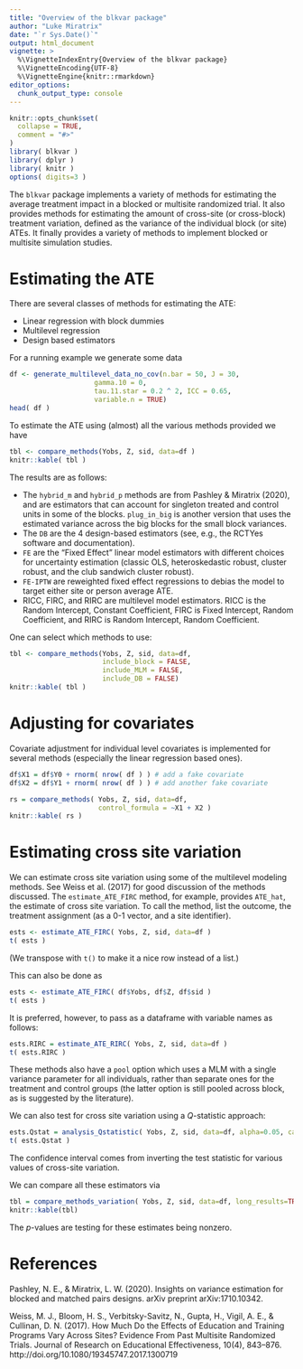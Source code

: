 ```yaml
---
title: "Overview of the blkvar package"
author: "Luke Miratrix"
date: "`r Sys.Date()`"
output: html_document
vignette: >
  %\VignetteIndexEntry{Overview of the blkvar package}
  %\VignetteEncoding{UTF-8}
  %\VignetteEngine{knitr::rmarkdown}
editor_options: 
  chunk_output_type: console
---
```


<style type="text/css">
.table {

    width: 40%;
    margin-left:auto; 
    margin-right:auto;
}
</style>


```r
knitr::opts_chunk$set(
  collapse = TRUE,
  comment = "#>"
)
library( blkvar )
library( dplyr )
library( knitr )
options( digits=3 )
```

The `blkvar` package implements a variety of methods for estimating the average treatment impact in a blocked or multisite randomized trial. It also provides methods for estimating the amount of cross-site (or cross-block) treatment variation, defined as the variance of the individual block (or site) ATEs. It finally provides a variety of methods to implement blocked or multisite simulation studies.

# Estimating the ATE

There are several classes of methods for estimating the ATE:

* Linear regression with block dummies
* Multilevel regression
* Design based estimators
    
For a running example we generate some data
```r
df <- generate_multilevel_data_no_cov(n.bar = 50, J = 30, 
                     gamma.10 = 0, 
                     tau.11.star = 0.2 ^ 2, ICC = 0.65, 
                     variable.n = TRUE)
head( df )
```

To estimate the ATE using (almost) all the various methods provided we have
```r
tbl <- compare_methods(Yobs, Z, sid, data=df )
knitr::kable( tbl )
```

The results are as follows:

* The `hybrid_m` and `hybrid_p` methods are from Pashley & Miratrix (2020), and are estimators that can account for singleton treated and control units in some of the blocks. `plug_in_big` is another version that uses the estimated variance across the big blocks for the small block variances.
* The `DB` are the 4 design-based estimators (see, e.g., the RCTYes software and documentation).  
* `FE` are the "Fixed Effect" linear model estimators with different choices for uncertainty estimation (classic OLS, heteroskedastic robust, cluster robust, and the club sandwich cluster robust).  
* `FE-IPTW` are reweighted fixed effect regressions to debias the model to target either site or person average ATE.  
* RICC, FIRC, and RIRC are multilevel model estimators. RICC is the Random Intercept, Constant Coefficient, FIRC is Fixed Intercept, Random Coefficient, and RIRC is Random Intercept, Random Coefficient.


One can select which methods to use:
```r
tbl <- compare_methods(Yobs, Z, sid, data=df, 
                       include_block = FALSE, 
                       include_MLM = FALSE,
                       include_DB = FALSE)
knitr::kable( tbl )
```



# Adjusting for covariates

Covariate adjustment for individual level covariates is implemented for several methods (especially the linear regression based ones).

```r
df$X1 = df$Y0 + rnorm( nrow( df ) ) # add a fake covariate
df$X2 = df$Y1 + rnorm( nrow( df ) ) # add another fake covariate

rs = compare_methods( Yobs, Z, sid, data=df, 
                      control_formula = ~X1 + X2 )
knitr::kable( rs )
```

# Estimating cross site variation

We can estimate cross site variation using some of the multilevel modeling methods. See Weiss et al. (2017) for good discussion of the methods discussed. The `estimate_ATE_FIRC` method, for example, provides `ATE_hat`, the estimate of cross site variation. To call the method, list the outcome, the treatment assignment (as a 0-1 vector, and a site identifier).

```r
ests <- estimate_ATE_FIRC( Yobs, Z, sid, data=df )
t( ests )
```

(We transpose with `t()` to make it a nice row instead of a list.)

This can also be done as

```r
ests <- estimate_ATE_FIRC( df$Yobs, df$Z, df$sid )
t( ests )
```

It is preferred, however, to pass as a dataframe with variable names as follows:

```r
ests.RIRC = estimate_ATE_RIRC( Yobs, Z, sid, data=df )
t( ests.RIRC )
```

These methods also have a `pool` option which uses a MLM with a single variance parameter for all individuals, rather than separate ones for the treatment and control groups (the latter option is still pooled across block, as is suggested by the literature).

We can also test for cross site variation using a $Q$-statistic approach:

```r
ests.Qstat = analysis_Qstatistic( Yobs, Z, sid, data=df, alpha=0.05, calc.CI=TRUE )
t( ests.Qstat )
```

The confidence interval comes from inverting the test statistic for various values of cross-site variation.


We can compare all these estimators via

```r
tbl = compare_methods_variation( Yobs, Z, sid, data=df, long_results=TRUE )
knitr::kable(tbl)
```

The $p$-values are testing for these estimates being nonzero.

# References

Pashley, N. E., & Miratrix, L. W. (2020). Insights on variance estimation for blocked and matched pairs designs. arXiv preprint arXiv:1710.10342.

Weiss, M. J., Bloom, H. S., Verbitsky-Savitz, N., Gupta, H., Vigil, A. E., & Cullinan, D. N. (2017). How Much Do the Effects of Education and Training Programs Vary Across Sites? Evidence From Past Multisite Randomized Trials. Journal of Research on Educational Effectiveness, 10(4), 843–876. http://doi.org/10.1080/19345747.2017.1300719
